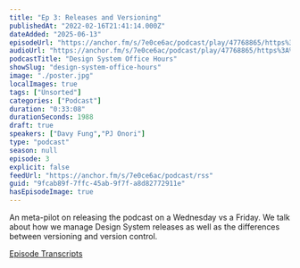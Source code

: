 ```yaml
---
title: "Ep 3: Releases and Versioning"
publishedAt: "2022-02-16T21:41:14.000Z"
dateAdded: "2025-06-13"
episodeUrl: "https://anchor.fm/s/7e0ce6ac/podcast/play/47768865/https%3A%2F%2Fd3ctxlq1ktw2nl.cloudfront.net%2Fstaging%2F2022-1-16%2F248531504-44100-2-1e0f74aa2ee07.m4a"
audioUrl: "https://anchor.fm/s/7e0ce6ac/podcast/play/47768865/https%3A%2F%2Fd3ctxlq1ktw2nl.cloudfront.net%2Fstaging%2F2022-1-16%2F248531504-44100-2-1e0f74aa2ee07.m4a"
podcastTitle: "Design System Office Hours"
showSlug: "design-system-office-hours"
image: "./poster.jpg"
localImages: true
tags: ["Unsorted"]
categories: ["Podcast"]
duration: "0:33:08"
durationSeconds: 1988
draft: true
speakers: ["Davy Fung","PJ Onori"]
type: "podcast"
season: null
episode: 3
explicit: false
feedUrl: "https://anchor.fm/s/7e0ce6ac/podcast/rss"
guid: "9fcab89f-7ffc-45ab-9f7f-a8d82772911e"
hasEpisodeImage: true
---
```

An meta-pilot on releasing the podcast on a Wednesday vs a Friday. We talk about how we manage Design System releases as well as the differences between versioning and version control. 

[Episode Transcripts](https://docs.google.com/document/d/1eBPOj7pQJBKCsc4uWlMM1XwwfTOLiK7Av_qEbwu2F_M/edit?usp=sharing)
